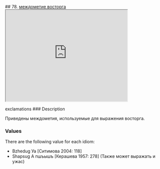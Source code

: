 ## 78. <a href =  'https://agricolamz.github.io/The_Circassian_Isoglosses_Database/78.html'>междометие восторга</a><div class='box'><iframe src='https://agricolamz.github.io/The_Circassian_Isoglosses_Database/78.html' width = '400px' height = '300px'></iframe></div>exclamations
### Description

Приведены междометия, используемые для выражения восторга.

### Values
There are the following value for each idiom:

* Bzhedug  Уа [Ситимова 2004: 118] 
* Shapsug  А пшъышъ [Керашева 1957: 278] (Также может выражать и ужас)

